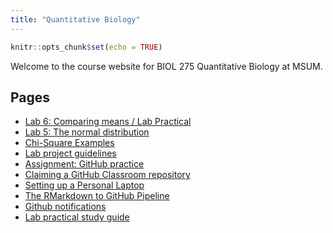 ```yaml
---
title: "Quantitative Biology"
---
```


```r
knitr::opts_chunk$set(echo = TRUE)
```

Welcome to the course website for BIOL 275 Quantitative Biology at MSUM.

## Pages

- [Lab 6: Comparing means / Lab Practical](lab_6_practical.html)
- [Lab 5: The normal distribution](lab_5_normal.html)
- [Chi-Square Examples](chi-sq.html)
- [Lab project guidelines](lab_project.html)
- [Assignment: GitHub practice](github_practice.html)
- [Claiming a GitHub Classroom repository](claim_repo.html)
- [Setting up a Personal Laptop](laptop_setup.html)
- [The RMarkdown to GitHub Pipeline](rmd_pipeline.html)
- [Github notifications](github_notifications.html)
- [Lab practical study guide](lab_practical.html)
